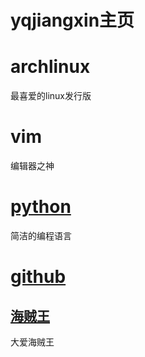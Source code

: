 =yqjiangxin主页=

=archlinux=
最喜爱的linux发行版

=vim=
编辑器之神

=[[python]]=
简洁的编程语言

=[[github]]=

==[[海贼王]]==
大爱海贼王


